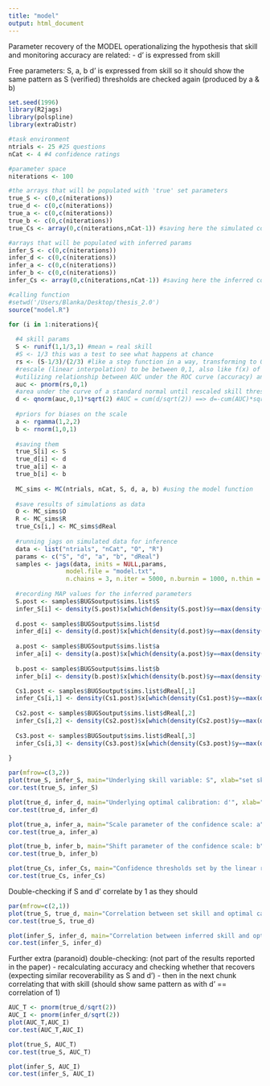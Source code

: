 ```yaml
---
title: "model"
output: html_document
---
```


Parameter recovery of the MODEL operationalizing the hypothesis that skill and monitoring accuracy are related:
- d' is expressed from skill

Free parameters: S, a, b
d' is expressed from skill so it should show the same pattern as S (verified)
thresholds are checked again (produced by a & b)

```r
set.seed(1996)
library(R2jags)
library(polspline)
library(extraDistr)

#task environment
ntrials <- 25 #25 questions
nCat <- 4 #4 confidence ratings

#parameter space
niterations <- 100

#the arrays that will be populated with 'true' set parameters
true_S <- c(0,c(niterations))
true_d <- c(0,c(niterations))
true_a <- c(0,c(niterations))
true_b <- c(0,c(niterations))
true_Cs <- array(0,c(niterations,nCat-1)) #saving here the simulated confidence thresholds based on priors a & b

#arrays that will be populated with inferred params
infer_S <- c(0,c(niterations))
infer_d <- c(0,c(niterations))
infer_a <- c(0,c(niterations))
infer_b <- c(0,c(niterations))
infer_Cs <- array(0,c(niterations,nCat-1)) #saving here the inferred confidence thresholds

#calling function
#setwd('/Users/Blanka/Desktop/thesis_2.0')
source("model.R")

for (i in 1:niterations){
  
  #4 skill params
  S <- runif(1,1/3,1) #mean = real skill
  #S <- 1/3 this was a test to see what happens at chance
  rs <- (S-1/3)/(2/3) #like a step function in a way, transforming to 0,1
  #rescale (linear interpolation) to be between 0,1, also like f(x) of the cummulative uniform distribution
  #utilizing relationship between AUC under the ROC curve (accuracy) and d' to express d': AUC = cum(d/sqrt(2))
  auc <- pnorm(rs,0,1) 
  #area under the curve of a standard normal until rescaled skill threshold
  d <- qnorm(auc,0,1)*sqrt(2) #AUC = cum(d/sqrt(2)) ==> d=-cum(AUC)*sqrt(2)
  
  #priors for biases on the scale
  a <- rgamma(1,2,2)
  b <- rnorm(1,0,1)
  
  #saving them
  true_S[i] <- S
  true_d[i] <- d
  true_a[i] <- a
  true_b[i] <- b
  
  MC_sims <- MC(ntrials, nCat, S, d, a, b) #using the model function
  
  #save results of simulations as data
  O <- MC_sims$O
  R <- MC_sims$R
  true_Cs[i,] <- MC_sims$dReal
  
  #running jags on simulated data for inference
  data <- list("ntrials", "nCat", "O", "R")
  params <- c("S", "d", "a", "b", "dReal")
  samples <- jags(data, inits = NULL,params,
                model.file = "model.txt",
                n.chains = 3, n.iter = 5000, n.burnin = 1000, n.thin = 1)
  
  #recording MAP values for the inferred parameters
  S.post <- samples$BUGSoutput$sims.list$S
  infer_S[i] <- density(S.post)$x[which(density(S.post)$y==max(density(S.post)$y))]
  
  d.post <- samples$BUGSoutput$sims.list$d
  infer_d[i] <- density(d.post)$x[which(density(d.post)$y==max(density(d.post)$y))]
  
  a.post <- samples$BUGSoutput$sims.list$a
  infer_a[i] <- density(a.post)$x[which(density(a.post)$y==max(density(a.post)$y))]
  
  b.post <- samples$BUGSoutput$sims.list$b
  infer_b[i] <- density(b.post)$x[which(density(b.post)$y==max(density(b.post)$y))]

  Cs1.post <- samples$BUGSoutput$sims.list$dReal[,1]
  infer_Cs[i,1] <- density(Cs1.post)$x[which(density(Cs1.post)$y==max(density(Cs1.post)$y))]
  
  Cs2.post <- samples$BUGSoutput$sims.list$dReal[,2]
  infer_Cs[i,2] <- density(Cs2.post)$x[which(density(Cs2.post)$y==max(density(Cs2.post)$y))]
  
  Cs3.post <- samples$BUGSoutput$sims.list$dReal[,3]
  infer_Cs[i,3] <- density(Cs3.post)$x[which(density(Cs3.post)$y==max(density(Cs3.post)$y))]
  
}
```

```r
par(mfrow=c(3,2))
plot(true_S, infer_S, main="Underlying skill variable: S", xlab="set skill parameter", ylab="inferred skill parameter")
cor.test(true_S, infer_S)

plot(true_d, infer_d, main="Underlying optimal calibration: d'", xlab="set d' parameter", ylab="inferred d' parameter")
cor.test(true_d, infer_d)

plot(true_a, infer_a, main="Scale parameter of the confidence scale: a", xlab="set scale parameter", ylab="inferred scale parameter")
cor.test(true_a, infer_a)

plot(true_b, infer_b, main="Shift parameter of the confidence scale: b", xlab="set shift parameter", ylab="inferred shift parameter")
cor.test(true_b, infer_b)

plot(true_Cs, infer_Cs, main="Confidence thresholds set by the linear regression", xlab="set thresholds", ylab="inferred thresholds")
cor.test(true_Cs, infer_Cs)
```

Double-checking if S and d' correlate by 1 as they should

```r
par(mfrow=c(2,1))
plot(true_S, true_d, main="Correlation between set skill and optimal calibration", xlab="set skill parameter", ylab="set d' parameter")
cor.test(true_S, true_d)

plot(infer_S, infer_d, main="Correlation between inferred skill and optimal calibration", xlab="inferred skill parameter", ylab="inferred d' parameter")
cor.test(infer_S, infer_d)
```

Further extra (paranoid) double-checking: (not part of the results reported in the paper)
- recalculating accuracy and checking whether that recovers (expecting similar recoverability as S and d')
- then in the next chunk correlating that with skill (should show same pattern as with d' == correlation of 1)

```r
AUC_T <- pnorm(true_d/sqrt(2))
AUC_I <- pnorm(infer_d/sqrt(2))
plot(AUC_T,AUC_I)
cor.test(AUC_T,AUC_I)
```
```r
plot(true_S, AUC_T)
cor.test(true_S, AUC_T)

plot(infer_S, AUC_I)
cor.test(infer_S, AUC_I)
```

